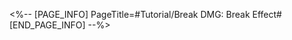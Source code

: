 <%-- [PAGE_INFO]
PageTitle=#Tutorial/Break DMG: Break Effect#
[END_PAGE_INFO] --%>
{{Tutorial
|sort      = 221801
|title     = Break DMG: Break Effect
|subtitle  = 
|type      = Battle
|about     = 
|image1    = Tutorial Break DMG Break Effect 1.png{{subst:void|<!--$UPLOAD:<<SpriteOutput/TutorialPic/TutorialPage_221801.png>-<Tutorial Break DMG Break Effect 1.png>-<Tutorial Files>>-->}}
|text1     = When Breaking enemies' Weakness, immediately deals {{Color|h|nobold=1|Break DMG}} once. {{Color|h|nobold=1|Break DMG}} increases with {{Color|h|nobold=1|Break Effect}} and cannot CRIT.
}}